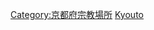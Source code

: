 {{Commonscat|Temples in Kyoto prefecture}}
{{日本行政區劃分類導航|佛寺}}
[[Category:京都府宗教場所|Category:京都府宗教場所]]
[[Category:日本各都道府縣佛寺|Kyouto]]